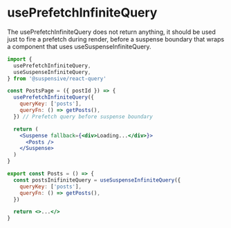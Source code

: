 
# usePrefetchInfiniteQuery

The usePrefetchInfiniteQuery does not return anything, it should be used just to fire a prefetch during render, before a suspense boundary that wraps a component that uses useSuspenseInfiniteQuery.

```jsx /usePrefetchInfiniteQuery/
import {
  usePrefetchInfiniteQuery,
  useSuspenseInfiniteQuery,
} from '@suspensive/react-query'

const PostsPage = ({ postId }) => {
  usePrefetchInfiniteQuery({
    queryKey: ['posts'],
    queryFn: () => getPosts(),
  }) // Prefetch query before suspense boundary

  return (
    <Suspense fallback={<div>Loading...</div>}>
      <Posts />
    </Suspense>
  )
}

export const Posts = () => {
  const postsInifiniteQuery = useSuspenseInfiniteQuery({
    queryKey: ['posts'],
    queryFn: () => getPosts(),
  })

  return <>...</>
}
```
